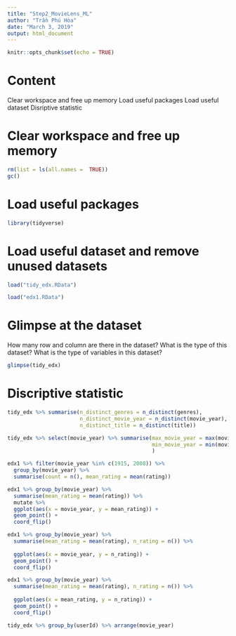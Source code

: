 ```yaml
---
title: "Step2_MovieLens_ML"
author: "Trần Phú Hòa"
date: "March 3, 2019"
output: html_document
---
```


```r
knitr::opts_chunk$set(echo = TRUE)
```

# Content
Clear workspace and free up memory
Load useful packages
Load useful dataset
Disriptive statistic

# Clear workspace and free up memory
```r
rm(list = ls(all.names =  TRUE))
gc()
```

# Load useful packages
```r
library(tidyverse)

```

# Load useful dataset and remove unused datasets
```r
load("tidy_edx.RData")
```

```r
load("edx1.RData")
```

# Glimpse at the dataset
How many row and column are there in the dataset?
What is the type of this dataset?
What is the type of variables in this dataset?

```r
glimpse(tidy_edx)

```


# Discriptive statistic
```r
tidy_edx %>% summarise(n_distinct_genres = n_distinct(genres), 
                       n_distinct_movie_year = n_distinct(movie_year),
                       n_distinct_title = n_distinct(title))
```

```r
tidy_edx %>% select(movie_year) %>% summarise(max_movie_year = max(movie_year),
                                              min_movie_year = min(movie_year)
                                              )
```
```r
edx1 %>% filter(movie_year %in% c(1915, 2008)) %>% 
  group_by(movie_year) %>%
  summarise(count = n(), mean_rating = mean(rating))
```

```r
edx1 %>% group_by(movie_year) %>%
  summarise(mean_rating = mean(rating)) %>% 
  mutate %>%
  ggplot(aes(x = movie_year, y = mean_rating)) +
  geom_point() +
  coord_flip()
```

```r
edx1 %>% group_by(movie_year) %>%
  summarise(mean_rating = mean(rating), n_rating = n()) %>% 
  
  ggplot(aes(x = movie_year, y = n_rating)) +
  geom_point() +
  coord_flip()
```

```r
edx1 %>% group_by(movie_year) %>%
  summarise(mean_rating = mean(rating), n_rating = n()) %>% 
  
  ggplot(aes(x = mean_rating, y = n_rating)) +
  geom_point() +
  coord_flip()
```


```r
tidy_edx %>% group_by(userId) %>% arrange(movie_year)
```

